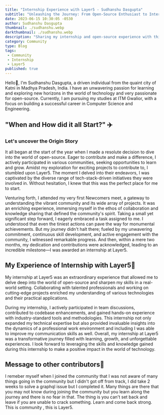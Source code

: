 ```yaml
---
title: "Internship Experience with Layer5 - Sudhanshu Dasgupta"
subtitle: "Unleashing the Journey: From Open-Source Enthusiast to Internship Success"
date: 2023-06-15 10:30:05 -0530
author: Sudhanshu Dasgupta
thumbnail: ./sudhanshu.webp
darkthumbnail: ./sudhanshu.webp
description: "Sharing my internship and open-source experience with this awesome community Layer5"
category: Community
type: Blog
tags:
 - Community
 - Internship
 - Layer5
published: true
---
```


<BlogWrapper>

<p>
Hello👋, I'm Sudhanshu Dasgupta, a driven individual from the quaint city of Katni in Madhya Pradesh, India. 
I have an unwavering passion for learning and exploring new horizons in the world of technology and very passionate for open-source. Currently, I am pursuing my 
studies at ITM Gwalior, with a focus on building a successful career in Computer Science and Engineering.
</p>

<h2 id="journey">"When and How did it all Start?" ✈️</h2>
<h3>Let's uncover the Origin Story</h3>

<p>
It all began at the start of the year when I made a resolute decision to dive into the world of open-source. Eager to contribute and make a difference, I actively participated in various communities, seeking opportunities to learn and grow.
Amidst my exploration for exciting projects to contribute to, I stumbled upon Layer5. The moment I delved into their endeavors, I was captivated by the diverse range of tech-stack-driven initiatives they were involved in. Without hesitation, I knew that this was the perfect place for me to start.

Venturing forth, I attended my very first Newcomers meet, a gateway to understanding the vibrant community and its wide array of projects. It was an enriching experience, immersing myself in the ethos of collaboration and knowledge sharing that defined the community's spirit.
Taking a small yet significant step forward, I eagerly embraced a task assigned to me.
I understood that even the tiniest actions can pave the way for monumental achievements. But my journey didn't halt there; fueled by my unwavering commitment, continuous skill development, and active engagement with the community, I witnessed remarkable progress.
And then, within a mere two months, my dedication and contributions were acknowledged, leading to an incredible milestone—I was awarded an internship at Layer5.
</p>

<h2 id="experience">
 My Experience of Internship with Layer5🚶
</h2>

<p>
 My internship at Layer5 was an extraordinary experience that allowed me to delve deep into the world of open-source and sharpen my skills in a real-world setting. 
 Collaborating with talented professionals and working on cutting-edge projects enriched my understanding of various technologies and their practical applications.

 During my internship, I actively participated in team discussions, contributed to codebase enhancements, and gained hands-on experience with industry-standard tools and methodologies. 
 This internship not only expanded my technical expertise but also provided invaluable insights into the dynamics of a professional work environment and including I was able to improve my communication skills
 as well.
 Overall, my internship at Layer5 was a transformative journey filled with learning, growth, and unforgettable experiences. I look forward to leveraging the skills and knowledge gained during this internship to make a positive impact in the world of technology.

 <h2 id="message">
  Message to other contributors📖
 </h2>

<p>
 I remeber myself when I joined the community that I was not aware of many things going in the community but I didn't got off from track, I did take 2 weeks
 to solve a graphql issue but I completed it. Many things are there that you may not know during joining the community but you learn along the journey and
 there is no fear in that. The thing is you can't set back and leave if you are unable to crack something. Learn and come back strong.
 This is community , this is Layer5.
</p>

</p>
</BlogWrapper>
